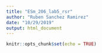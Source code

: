 ```yaml
---
title: "ESm_206_lab5_rsr"
author: "Ruben Sanchez Ramirez"
date: "10/29/2019"
output: html_document
---
```


```r
knitr::opts_chunk$set(echo = TRUE)
```
